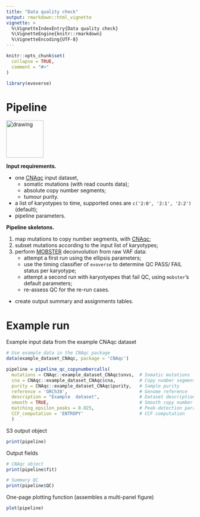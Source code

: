 ```yaml
---
title: "Data quality check"
output: rmarkdown::html_vignette
vignette: >
  %\VignetteIndexEntry{Data quality check}
  %\VignetteEngine{knitr::rmarkdown}
  %\VignetteEncoding{UTF-8}
---
```


```r
knitr::opts_chunk$set(
  collapse = TRUE,
  comment = "#>"
)
```

```r
library(evoverse)
```

# Pipeline

<img src="pipeline_qc.png" alt="drawing" height="100"/>

**Input requirements.** 

* one [CNAqc](https://caravagn.github.io/CNAqc/) input dataset, 
  * somatic mutations  (with read counts data);
  * absolute copy number segments;
  * tumour purity.
* a list of karyotypes to time, supported ones are `c('2:0', '2:1', '2:2')` (default); 
* pipeline parameters.

**Pipeline skeletons.**

1. map mutations to copy number segments, with [CNAqc](https://caravagn.github.io/CNAqc/);
2. subset mutations according to the input list of karyotypes;
3. perform [MOBSTER](https://caravagn.github.io/mobster/) deconvolution from raw VAF data:
   * attempt a first run using the ellipsis parameters;
   * use the timing classifier of `evoverse` to determine QC PASS/ FAIL status per karyotype;
   * attempt a second run with karyotyepes that fail QC, using `mobster`'s default parameters;
   * re-assess QC for the re-run cases.
* create output summary and assignments tables.

# Example run

Example input data from the example CNAqc dataset

```r
# Use example data in the CNAqc package
data(example_dataset_CNAqc, package = 'CNAqc')

pipeline = pipeline_qc_copynumbercalls(
  mutations = CNAqc::example_dataset_CNAqc$snvs,  # Somatic mutations
  cna = CNAqc::example_dataset_CNAqc$cna,         # Copy number segments
  purity = CNAqc::example_dataset_CNAqc$purity,   # Sample purity
  reference = 'GRCh38',                           # Genome reference
  description = "Example  dataset",               # Dataset description
  smooth = TRUE,                                  # Smooth copy number segments
  matching_epsilon_peaks = 0.025,                 # Peak-detection parameters
  CCF_computation = 'ENTROPY'                     # CCF computation
  )
```

S3 output object
```r
print(pipeline)
```

Output fields
```r
# CNAqc object
print(pipeline$fit)

# Summary QC
print(pipeline$QC)
```

One-page plotting function (assembles a multi-panel figure)
```r
plot(pipeline)
```
